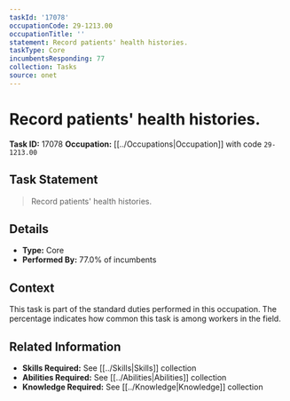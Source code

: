 ```yaml
---
taskId: '17078'
occupationCode: 29-1213.00
occupationTitle: ''
statement: Record patients' health histories.
taskType: Core
incumbentsResponding: 77
collection: Tasks
source: onet
---
```

# Record patients' health histories.

**Task ID:** 17078
**Occupation:** [[../Occupations|Occupation]] with code `29-1213.00`

## Task Statement

> Record patients' health histories.

## Details

- **Type:** Core
- **Performed By:** 77.0% of incumbents

## Context

This task is part of the standard duties performed in this occupation. The percentage indicates how common this task is among workers in the field.

## Related Information

- **Skills Required:** See [[../Skills|Skills]] collection
- **Abilities Required:** See [[../Abilities|Abilities]] collection
- **Knowledge Required:** See [[../Knowledge|Knowledge]] collection
